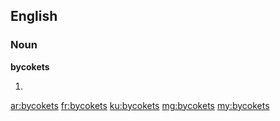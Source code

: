 ==English==

===Noun===
'''bycokets'''

# {{plural of|bycoket}}

[[ar:bycokets]]
[[fr:bycokets]]
[[ku:bycokets]]
[[mg:bycokets]]
[[my:bycokets]]